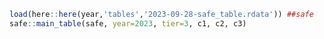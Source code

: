 ```r
load(here::here(year,'tables','2023-09-28-safe_table.rdata')) ##safe
safe::main_table(safe, year=2023, tier=3, c1, c2, c3)
```
